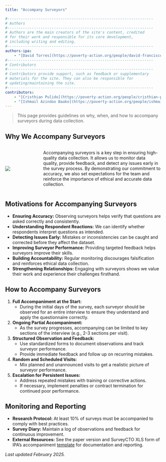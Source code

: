 ```yaml
---
title: "Accompany Surveyors"

#------------------------------------------------------------------
# Authors
#------------------------------------------------------------------
# Authors are the main creators of the site's content, credited
# for their work and responsible for its core development, 
# including writing and editing.
#------------------------------------------------------------------
authors-ipa:
    - "[David Torres](https://poverty-action.org/people/david-francisco-torres-leon)"
#------------------------------------------------------------------
# Contributors
#------------------------------------------------------------------
# Contributors provide support, such as feedback or supplementary
# materials for the site. They can also be responsible for
# updating/maintaining the site.
#------------------------------------------------------------------
contributors:
    - "[Cristhian Pulido](https://poverty-action.org/people/cristhian-pulido)"
    - "[Ishmail Azindoo Baako](https://poverty-action.org/people/ishmail-azindoo-baako)"
---
```

> This page provides guidelines on why, when, and how to accompany surveyors during data collection.

## Why We Accompany Surveyors

:::: {.columns style="display: flex; align-items: center; column-gap: 2em;"}  
::: {.column width="20%"}  
![](/assets/images/mmds_field staff_black.png)  
:::  

::: {.column width="80%"}  
Accompanying surveyors is a key step in ensuring high-quality data collection. It allows us to monitor data quality, provide feedback, and detect any issues early in the survey process. By demonstrating our commitment to accuracy, we also set expectations for the team and reinforce the importance of ethical and accurate data collection.
:::  
::::


## Motivations for Accompanying Surveyors

- **Ensuring Accuracy:** Observing surveyors helps verify that questions are asked correctly and consistently.
- **Understanding Respondent Reactions:** We can identify whether respondents interpret questions as intended.
- **Detecting Issues Early:** Mistakes or inconsistencies can be caught and corrected before they affect the dataset.
- **Improving Surveyor Performance:** Providing targeted feedback helps surveyors improve their skills.
- **Building Accountability:** Regular monitoring discourages falsification and reinforces ethical data collection.
- **Strengthening Relationships:** Engaging with surveyors shows we value their work and experience their challenges firsthand.

## How to Accompany Surveyors

1. **Full Accompaniment at the Start:** 
   - During the initial days of the survey, each surveyor should be observed for an entire interview to ensure they understand and apply the questionnaire correctly.
   
2. **Ongoing Partial Accompaniment:**
   - As the survey progresses, accompanying can be limited to key sections of the interview (e.g., 2-3 sections per visit).
   
3. **Structured Observation and Feedback:**
   - Use standardized forms to document observations and track surveyor performance.
   - Provide immediate feedback and follow up on recurring mistakes.
   
4. **Random and Scheduled Visits:**
   - Mix planned and unannounced visits to get a realistic picture of surveyor performance.
   
5. **Escalation for Persistent Issues:**
   - Address repeated mistakes with training or corrective actions.
   - If necessary, implement penalties or contract termination for continued poor performance.

## Monitoring and Reporting

- **Research Protocol:** At least 10% of surveys must be accompanied to comply with best practices.
- **Survey Diary:** Maintain a log of observations and feedback for continuous improvement.
- **External Resources:** See the paper version and SurveyCTO XLS form of IPA’s accompaniment [template](/assets/files/IPA_Accompaniment_Form_Template.xlsx) for documentation and reporting.


*Last updated February 2025.*